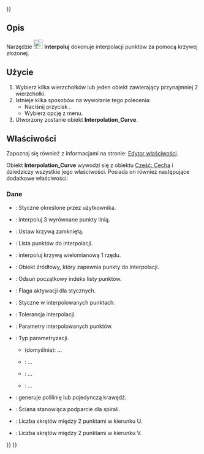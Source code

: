 <languages/>
{{UnfinishedDocu{{#translation:}}}}

{{Docnav/pl
|[[Curves_Approximate/pl|Approximate]]
|[[Curves_ParametricBlendCurve/pl|ParametricBlendCurve]]
|[[Curves_Workbench/pl|środowisko pracy Krzywe]]
|IconL=Curves_Approximate.svg
|IconR=Curves_ParametricBlendCurve.svg
|IconC=Curves_workbench_icon.svg
}}

{{GuiCommand/pl
|Name=Curves Interpolate
|Name/pl=Krzywe: Interpoluj
|MenuLocation=Curves → Interpolate
|Workbenches=[[Curves_Workbench/pl|Krzywe]]
}}

<span id="Description"></span>
==Opis==

Narzędzie [[Image:Curves_Interpolate.svg|24px]] '''Interpoluj''' dokonuje interpolacji punktów za pomocą krzywej złożonej.

<span id="Usage"></span>
==Użycie==

# Wybierz kilka wierzchołków lub jeden obiekt zawierający przynajmniej 2 wierzchołki.
# Istnieje kilka sposobów na wywołanie tego polecenia:
#* Naciśnij przycisk {{Button|[[Image:Curves_Interpolate.svg|16px]] [[Curves_Interpolate/pl|Krzywe: Interpoluj]]}}.
#* Wybierz opcję {{MenuCommand|Curves → [[Image:Curves_Interpolate.svg|16px]] Interpolate}} z menu.
# Utworzony zostanie obiekt '''Interpolation_Curve'''.

<span id="Properties"></span>
==Właściwości==

Zapoznaj się również z informacjami na stronie: [[Property_editor/pl|Edytor właściwości]].

Obiekt '''Interpolation_Curve''' wywodzi się z obiektu [[Part_Feature/pl|Część: Cecha]] i dziedziczy wszystkie jego właściwości. Posiada on również następujące dodatkowe właściwości:

<span id="Data"></span>
===Dane===

{{TitleProperty|Ogólne}}

* {{PropertyData|CustomTangents|Bool}}: Styczne określone przez użytkownika.
* {{PropertyData|DetectAligned|Bool|Hidden}}: interpoluj 3 wyrównane punkty linią.
* {{PropertyData|Periodic|Bool}}: Ustaw krzywą zamkniętą.
* {{PropertyData|PointList|LinkSubList|Hidden}}: Lista punktów do interpolacji.
* {{PropertyData|Polygonal|Bool}}: interpoluj krzywą wielomianową 1 rzędu.
* {{PropertyData|Source|Link}}: Obiekt źródłowy, który zapewnia punkty do interpolacji.
* {{PropertyData|StartOffset|Integer}}: Odsuń początkowy indeks listy punktów.
* {{PropertyData|TangentFlags|BoolList}}: Flaga aktywacji dla stycznych.
* {{PropertyData|Tangents|VectorList}}: Styczne w interpolowanych punktach.
* {{PropertyData|Tolerance|Float|}}: Tolerancja interpolacji.

{{TitleProperty|Parametry}}

* {{PropertyData|Parameters|FloatList|Hidden}}: Parametry interpolowanych punktów.
* {{PropertyData|Parametrization|Enumeration}}: Typ parametryzacji.
** {{Value|ChordLength}} (domyślnie): ...
** {{Value|Centripetal}}: ...
** {{Value|Uniform}}: ...
** {{Value|Custom}}: ...
* {{PropertyData|WireOutput|Bool}}: generuje polilinię lub pojedynczą krawędź.

{{TitleProperty|Spirala}}

* {{PropertyData|FaceSupport|LinkSub}}: Ściana stanowiąca podparcie dla spirali.
* {{PropertyData|UTurns|Integer}}: Liczba skrętów między 2 punktami w kierunku U.
* {{PropertyData|VTurns|Integer}}: Liczba skrętów między 2 punktami w kierunku V.


{{Docnav/pl
|[[Curves_Approximate/pl|Approximate]]
|[[Curves_ParametricBlendCurve/pl|ParametricBlendCurve]]
|[[Curves_Workbench/pl|środowisko pracy Krzywe]]
|IconL=Curves_Approximate.svg
|IconR=Curves_ParametricBlendCurve.svg
|IconC=Curves_workbench_icon.svg
}}

{{Curves Tools navi{{#translation:}}}}
{{Userdocnavi{{#translation:}}}}